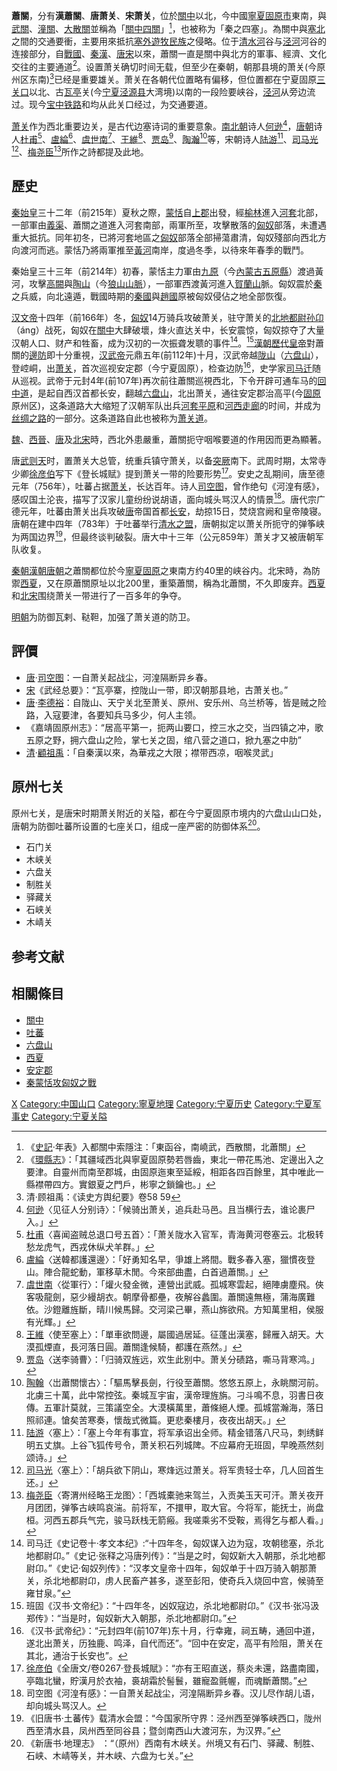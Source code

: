 '''蕭關'''，分有'''漢蕭關'''、'''唐萧关'''、'''宋萧关'''，位於[[關中|關中]]以北，今中國[[寧夏|寧夏]][[固原市|固原市]]東南，與[[武關|武關]]、[[潼關|潼關]]、[[大散關|大散關]]並稱為「[[關中四關|關中四關]]」<ref>《[[史記|史記]]·年表》入都關中索隱注：「東函谷，南嶢武，西散關，北蕭關」</ref>，也被称为「秦之四塞」。為關中與[[塞北|塞北]]之間的交通要衝，主要用來抵抗[[塞外|塞外]][[遊牧民族|遊牧民族]]之侵略。位于[[清水河|清水河]]谷与[[泾河|泾河]]河谷的连接部分，自[[戰國|戰國]]、[[秦朝|秦]][[汉朝|漢]]、[[唐|唐]][[宋朝|宋]]以來，蕭關一直是關中與北方的軍事、經濟、文化交往的主要通道<ref>《[[環縣志|環縣志]]》：「其疆域西北與寧夏固原勢若唇齒，東北一帶花馬池、定邊出入之要津。自靈州而南至郡城，由固原迤東至延綏，相距各四百餘里，其中唯此一縣襟帶四方。實銀夏之門戶，彬寧之鎖鑰也。」</ref>。设置萧关确切时间无载，但至少在秦朝，朝那县境的萧关(今原州区东南)<ref>清·顾祖禹：《读史方舆纪要》卷58 59</ref>已经是重要雄关。萧关在各朝代位置略有偏移，但位置都在宁夏固原[[三关口|三关口]]以北、古[[瓦亭|瓦亭]]关(今[[宁夏|宁夏]][[泾源县|泾源县]]大湾境)以南的一段险要峡谷，[[泾河|泾河]]从旁边流过。现今[[宝中铁路|宝中铁路]]和{{中国国道名|344}}均从此关口经过，为交通要道。

[[萧关|萧关]]作为西北重要边关，是古代边塞诗词的重要意象。[[南北朝|南北朝]]诗人[[何逊|何逊]]<ref>[[何逊|何逊]]〈见征人分别诗〉：「候骑出萧关，追兵赴马邑。且当横行去，谁论裹尸入。」</ref>，[[唐朝|唐朝]]诗人[[杜甫|杜甫]]<ref>[[杜甫|杜甫]]〈喜闻盗贼总退口号五首〉：「萧关陇水入官军，青海黄河卷塞云。北极转愁龙虎气，西戎休纵犬羊群。」</ref>、[[盧綸|盧綸]]<ref>[[盧綸|盧綸]]〈送韓都護還邊〉：「好勇知名早，爭雄上將間。戰多春入塞，獵慣夜登山。陣合龍蛇動，軍移草木閒。今來部曲盡，白首過蕭關。」</ref>、[[虞世南|虞世南]]<ref>[[虞世南|虞世南]]〈從軍行〉：「爟火發金微，連營出武威。孤城寒雲起，絕陣虜塵飛。俠客吸龍劍，惡少縵胡衣。朝摩骨都壘，夜解谷蠡圍。蕭關遠無極，蒲海廣難依。沙鐙離旌斷，晴川候馬歸。交河梁己畢，燕山旆欲飛。方知萬里相，侯服有光輝。」</ref>、[[王維|王維]]<ref>[[王維|王維]]〈使至塞上〉：「單車欲問邊，屬國過居延。征蓬出漢塞，歸雁入胡天。大漠孤煙直，長河落日圓。蕭關逢候騎，都護在燕然。」</ref>、[[贾岛|贾岛]]<ref>[[贾岛|贾岛]]〈送李骑曹〉：「归骑双旌远，欢生此别中。萧关分碛路，嘶马背寒鸿。」</ref>、[[陶瀚|陶瀚]]<ref>[[陶翰|陶翰]]〈岀蕭關懷古〉：「驅馬擊長劍，行役至蕭關。悠悠五原上，永眺關河前。北虜三十萬，此中常控弦。秦城亙宇宙，漢帝理旌旃。刁斗鳴不息，羽書日夜傳。五軍計莫就，三策議空全。大漠橫萬里，蕭條絕人煙。孤城當瀚海，落日照祁連。愴矣苦寒奏，懷哉式微篇。更悲秦樓月，夜夜出胡天。」</ref>等，宋朝诗人[[陆游|陆游]]<ref>[[陆游|陆游]]〈塞上〉：「塞上今年有事宜，将军承诏出全师。精金错落八尺马，刺绣鲜明五丈旗。上谷飞狐传号令，萧关积石列城陴。不应幕府无班固，早晚燕然刻颂诗。」</ref>、[[司马光|司马光]]<ref>[[司马光|司马光]]〈塞上〉：「胡兵欲下阴山，寒烽远过萧关。将军贵轻士卒，几人回首生还。」</ref>、[[梅尧臣|梅尧臣]]<ref>[[梅尧臣|梅尧臣]]〈寄渭州经略王龙图〉：「西城橐驰来驾兰，入贡美玉天可汗。萧关夜开月团团，弹筝古峡鸣哀湍。前将军，不擐甲，取大官。今将军，能抚士，尚盘桓。河西五郡兵气完，骏马跃栈无箭瘢。我嗟乘劣不受鞍，焉得乞与都人看。」</ref>所作之詩都提及此地。

== 歷史 ==
[[秦始皇|秦始皇]]三十二年（前215年）夏秋之際，[[蒙恬|蒙恬]]自[[上郡|上郡]]出發，經[[榆林|榆林]]進入[[河套|河套]]北部，一部軍由[[義渠|義渠]]、蕭關之道進入河套南部，兩軍所至，攻擊散落的[[匈奴|匈奴]]部落，未遭遇重大抵抗。同年初冬，已將河套地區之[[匈奴|匈奴]]部落全部掃蕩肅清，匈奴殘部向西北方向渡河而逃。蒙恬乃將兩軍推至[[黃河|黃河]]南岸，度過冬季，以待來年春季的戰鬥。

秦始皇三十三年（前214年）初春，蒙恬主力軍由[[九原|九原]]（今[[內蒙古|內蒙古]][[五原縣|五原縣]]）渡過黃河，攻擊[[高闕|高闕]]與[[陶山|陶山]]（今[[狼山山脈|狼山山脈]]），一部軍西渡黃河進入[[賀蘭山|賀蘭山]]脈。匈奴震於[[秦|秦]]之兵威，向北遠遁，戰國時期的[[秦國|秦國]]與[[趙國|趙國]]原被匈奴侵佔之地全部恢復。

[[汉文帝|汉文帝]]十四年（前166年）冬，[[匈奴|匈奴]]14万骑兵攻破萧关，驻守萧关的[[北地都尉|北地都尉]][[孙卬|孙卬]]（áng）战死，匈奴在[[關中|關中]]大肆破壞，烽火直达关中，长安震惊，匈奴掠夺了大量汉朝人口、财产和牲畜，成为汉初的一次振聋发聩的事件<ref>司马迁《史记卷十·孝文本纪》:“十四年冬，匈奴谋入边为寇，攻朝毶塞，杀北地都尉卬。”《史记·张释之冯唐列传》：“当是之时，匈奴新大入朝那，杀北地都尉卬。”《史记·匈奴列传》：“汉孝文皇帝十四年，匈奴单于十四万骑入朝那萧关，杀北地都尉卬，虏人民畜产甚多，遂至彭阳，使奇兵入烧回中宫，候骑至雍甘泉。”</ref>。<ref>班固《汉书·文帝纪》：“十四年冬，凶奴寇边，杀北地都尉卬。”《汉书·张冯汲郑传》：“当是时，匈奴新大入朝那，杀北地都尉卬。”</ref>[[漢朝皇帝|漢朝歷代皇帝]]對蕭關的[[邊防|邊防]]即十分重視，[[汉武帝|汉武帝]]元鼎五年(前112年)十月，汉武帝越[[陇山|陇山]]（[[六盘山|六盘山]]），登崆峒，出[[萧关|萧关]]，首次巡视安定郡（今宁夏固原），检查边防<ref>《汉书·武帝纪》：“元封四年(前107年)东十月，行幸雍，祠五畴，通回中道，遂北出萧关，历独鹿、鸣泽，自代而还”。“回中在安定，高平有险阻，萧关在其北，通治于长安也”。</ref>，史学家[[司马迁|司马迁]]随从巡视。武帝于元封4年(前107年)再次前往蕭關巡視西北，下令开辟可通车马的[[回中道|回中道]]，是起自西汉首都长安，翻越[[六盘山|六盘山]]，北出萧关，通往安定郡治高平(今[[固原|固原]]原州区)，这条道路大大缩短了汉朝军队出兵[[河套平原|河套平原]]和[[河西走廊|河西走廊]]的时间，并成为[[丝绸之路|丝绸之路]]的一部分。这条道路自此也被称为[[萧关道|萧关道]]。

[[曹魏|魏]]、[[西晉|西晉]]、[[唐|唐]]及[[北宋|北宋]]時，西北外患嚴重，蕭關扼守咽喉要道的作用因而更為顯著。

唐[[武则天|武则天]]时，置萧关大总管，统重兵镇守萧关，以备[[突厥|突厥]]南下。武周时期，太常寺少卿[[徐彦伯|徐彦伯]]写下《登长城赋》提到萧关一带的险要形势<ref>[[徐彦伯|徐彦伯]]《全唐文/卷0267·登長城賦》：“亦有王昭直送，蔡炎未還，路盡南國，亭臨北蠻，貯漢月於衣袖，裛胡霜於髻鬟，雖寵盈氈幄，而魂斷蕭關。”</ref>。安史之乱期间，唐至德元年（756年），吐蕃占据[[萧关|萧关]]，长达百年。诗人[[司空图|司空图]]，曾作绝句《河湟有感》，感叹国土沦丧，描写了汉家儿童纷纷说胡语，面向城头骂汉人的情景<ref>司空图《河湟有感》：一自萧关起战尘，河湟隔断异乡春。汉儿尽作胡儿语，却向城头骂汉人。</ref>。唐代宗广德元年，吐蕃由萧关出兵攻破[[唐|唐]]帝国首都[[长安|长安]]，劫掠15日，焚烧宫阙和皇帝陵寝。唐朝在建中四年（783年）于吐蕃举行[[清水之盟|清水之盟]]，唐朝拟定以萧关所扼守的弹筝峡为两国边界<ref>《旧唐书·土蕃传》载清水会盟：“今国家所守界：泾州西至弹筝峡西口，陇州西至清水县，凤州西至同谷县；暨剑南西山大渡河东，为汉界。”</ref>，但最终谈判破裂。唐大中十三年（公元859年）萧关才又被唐朝军队收复。

[[秦朝|秦朝]][[漢朝|漢朝]][[唐朝|唐朝]]之蕭關都位於今[[寧夏|寧夏]][[固原|固原]]之東南方约40里的峡谷内。北宋時，為防禦[[西夏|西夏]]，又在原蕭關原址以北200里，重築蕭關，稱為北蕭關，不久即废弃。[[西夏|西夏]]和[[北宋|北宋]]围绕萧关一带进行了一百多年的争夺。

[[明朝|明朝]]为防御瓦剌、鞑靼，加强了萧关道的防卫。

== 評價 ==
*[[唐|唐]]·[[司空图|司空图]]：一自萧关起战尘，河湟隔断异乡春。
*[[宋|宋]]《武经总要》：“瓦亭寨，控陇山一带，即汉朝那县地，古萧关也。”
*[[唐|唐]]·[[李德裕|李德裕]]：自陇山、天宁关北至萧关、原州、安乐州、乌兰桥等，皆是贼之险路，入寇要津，各要知兵马多少，何人主领。
*《嘉靖固原州志》：“居高平第一，扼两山要口，控三水之交，当四镇之冲，歌五原之野，拥六盘山之险，掌七关之固，绾八营之道口，掀九塞之中肋”
*[[清|清]]·[[顧祖禹|顧祖禹]]：「自秦漢以來，為華戎之大限；襟带西凉，咽喉灵武」
== 原州七关 ==
{{See also|唐与吐蕃的战争}}
原州七关，是唐宋时期萧关附近的关隘，都在今宁夏固原市境内的六盘山山口处，唐朝为防御吐蕃所设置的七座关口，组成一座严密的防御体系<ref>《新唐书·地理志》 ：“（原州）西南有木峡关。州境又有石门、驿藏、制胜、石峡、木崝等关，并木峡、六盘为七关。”</ref>。
*石门关
*木峡关
*六盘关
*制胜关
*驿藏关
*石峡关
*木崝关

== 参考文献 ==
<div class="references-small">
<references></references>
</div>

== 相關條目 ==
*[[關中|關中]]
*[[吐蕃|吐蕃]]
*[[六盘山|六盘山]]
*[[西夏|西夏]]
*[[安定郡|安定郡]]
*[[秦蒙恬攻匈奴之戰|秦蒙恬攻匈奴之戰]]

[[Category:關|X]]
[[Category:中国山口|Category:中国山口]]
[[Category:寧夏地理|Category:寧夏地理]]
[[Category:宁夏历史|Category:宁夏历史]]
[[Category:宁夏军事史|Category:宁夏军事史]]
[[Category:宁夏关隘|Category:宁夏关隘]]